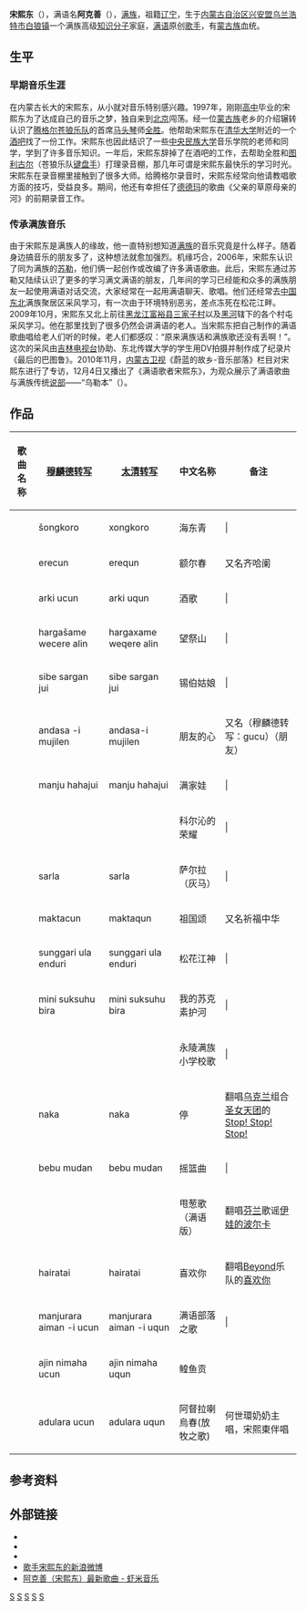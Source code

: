 {{藝人
| 姓名 = 宋熙东
| 類型 = 歌手
| 圖片 = Akšan.jpg
| 圖片尺寸 = 230px
| 圖片簡介 = 
| 原名 = 宋熙东
| 外文名 = {{lang-mnc|ᠠᡴᡧᠠᠨ|v=akšan}}
| 外文 =
| 英文名 = 
| 羅馬拼音 =
| 綽號 = 东子、东哥 
| 國籍 = {{PRC}}
| 出生日期 = 1979年
| 出生地點 = {{PRC}}[[内蒙古自治区|内蒙古自治区]][[兴安盟|兴安盟]][[乌兰浩特市|乌兰浩特市]][[白狼镇|白狼镇]]
| 職業 = 歌手
| 語言 = [[汉语|汉语]]、[[满语|满语]]、[[蒙古语|蒙古语]]
| 教育程度 = 
| 宗教信仰 = 
| 音樂類型 = 民族音乐、满族音乐
| 演奏樂器 = 
| 代表作 = 
| 活躍年代 = 2006年至今
| 唱片公司 =  
| 經紀公司 =  
| 網站 = 
| 音樂專輯 =
| 音樂單曲/EP =
| 電影原聲帶 =
| 参演電影 =
| 戲劇 =
| 電視節目 =
| 舞台劇 =
| 書籍 = }}
{{Contains Manchu text}}

'''宋熙东'''（{{bd|1979年|catIdx=Song宋}}），满语名'''阿克善'''（{{lang-mnc|ᠠᡴᡧᠠᠨ|v=akšan}}），[[满族|满族]]，祖籍[[辽宁|辽宁]]，生于[[内蒙古自治区|内蒙古自治区]][[兴安盟|兴安盟]][[乌兰浩特市|乌兰浩特市]][[白狼镇|白狼镇]]一个满族高级[[知识分子|知识分子]]家庭，[[满语|满语]]原创[[歌手|歌手]]{{refTag|name=文汇报|1=[http://paper.wenweipo.com/2012/04/21/GS1204210001.htm 文汇报：滿語瀕危 歌者唱作傳承]}}，有[[蒙古族|蒙古族]]血统{{refTag|name=凤凰网|1=[http://finance.ifeng.com/roll/20100222/1840535.shtml 凤凰网：满族音乐传承者宋熙东（转载自北京商报）]}}。

==生平==

===早期音乐生涯===
在内蒙古长大的宋熙东，从小就对音乐特别感兴趣。1997年，刚刚[[高中|高中]]毕业的宋熙东为了达成自己的音乐之梦，独自来到[[北京|北京]]闯荡。经一位[[蒙古族|蒙古族]]老乡的介绍辗转认识了[[腾格尔|腾格尔]][[苍狼乐队|苍狼乐队]]的首席[[马头琴|马头琴]]师[[全胜|全胜]]。他帮助宋熙东在[[清华大学|清华大学]]附近的一个[[酒吧|酒吧]]找了一份工作。宋熙东也因此结识了一些[[中央民族大学|中央民族大学]]音乐学院的老师和同学，学到了许多音乐知识。一年后，宋熙东辞掉了在酒吧的工作，去帮助全胜和[[图利古尔|图利古尔]]（苍狼乐队[[键盘手|键盘手]]）打理录音棚，那几年可谓是宋熙东最快乐的学习时光。宋熙东在录音棚里接触到了很多大师。给腾格尔录音时，宋熙东经常向他请教唱歌方面的技巧，受益良多。期间，他还有幸担任了[[德德玛|德德玛]]的歌曲《父亲的草原母亲的河》的前期录音工作{{refTag|name=凤凰网}}。

===传承满族音乐===
由于宋熙东是满族人的缘故，他一直特别想知道[[满族|满族]]的音乐究竟是什么样子。随着身边搞音乐的朋友多了，这种想法就愈加强烈。机缘巧合，2006年，宋熙东认识了同为满族的[[王硕_(满族)|苏勒]]，他们俩一起创作或改编了许多满语歌曲。此后，宋熙东通过苏勒又陆续认识了更多的学习满文满语的朋友，几年间的学习已经能和众多的满族朋友一起使用满语对话交流，大家经常在一起用满语聊天、歌唱。他们还经常去[[中国东北|中国东北]]满族聚居区采风学习，有一次由于环境特别恶劣，差点冻死在松花江畔。2009年10月，宋熙东又北上前往[[黑龙江省|黑龙江]][[富裕县|富裕县]][[三家子村|三家子村]]以及[[黑河|黑河]]辖下的各个村屯采风学习。他在那里找到了很多仍然会讲满语的老人。当宋熙东把自己制作的满语歌曲唱给老人们听的时候，老人们都感叹：“原来满族话和满族歌还没有丢啊！”。这次的采风由[[吉林电视台|吉林电视台]]协助、东北传媒大学的学生用DV拍摄并制作成了纪录片《最后的巴图鲁》。2010年11月，[[内蒙古卫视|内蒙古卫视]]《蔚蓝的故乡-音乐部落》栏目对宋熙东进行了专访，12月4日又播出了《满语歌者宋熙东》，为观众展示了满语歌曲与满族传统[[说部|说部]]——“乌勒本”（{{lang-mnc|ᡠᠯᠠᠪᡠᠨ|z=ulabun}}）{{refTag|name=凤凰网}}。

==作品==
{| class="wikitable sortable" style="text-align:center"
|-
! 歌曲名称 !! [[满文转写方案|穆麟德转写]] !! [[满文转写方案|太清转写]] !! 中文名称 !! 备注
|-
|rowspan="1"| {{ManchuSibeUnicode|ᡧᠣᠩᡴᠣᡵᠣ}}  || šongkoro || xongkoro || 海东青 || |
|-
|rowspan="1"| {{ManchuSibeUnicode|ᡝᡵᡝᠴᡠᠨ}}  || erecun || erequn || 额尔春 || 又名齐哈阑 
|-
|rowspan="1"| {{ManchuSibeUnicode|ᠠᡵᡴᡳ<br />ᡠᠴᡠᠨ}}  || arki ucun || arki uqun || 酒歌 || |
|-
|rowspan="1"| {{ManchuSibeUnicode|ᡥᠠᡵᡤᠠᡧᠠᠮᡝ<br />ᠸᡝᠴᡝᡵᡝ<br />ᠠᠯᡳᠨ}}  || hargašame wecere alin || hargaxame weqere alin || 望祭山 || | 
|-
|rowspan="1"| {{ManchuSibeUnicode|ᠰᡳᠪᡝ<br />ᠰᠠᡵᡤᠠᠨ<br />ᠵᡠᡳ}}  || sibe sargan jui || sibe sargan jui || 锡伯姑娘 || |
|-
|rowspan="1"| {{ManchuSibeUnicode|ᠠᠨᡩᠠᠰᠠ ᡳ<br />ᠮᡠᠵᡳᠯᡝᠨ}}  || andasa -i mujilen || andasa-i mujilen || 朋友的心 || 又名{{ManchuSibeUnicode|ᡤᡠᠴᡠ}}（穆麟德转写：gucu）（朋友）
|-
|rowspan="1"| {{ManchuSibeUnicode|ᠮᠠᠨᠵᡠ<br />ᡥᠠᡥᠠᠵᡠᡳ}}  || manju hahajui || manju hahajui || 满家娃 || |
|-
|rowspan="1"|  ||  ||  || 科尔沁的荣耀 || |
|-
|rowspan="1"| {{ManchuSibeUnicode|ᠰᠠᡵᠯᠠ}} || sarla || sarla || 萨尔拉（灰马） || |
|-
|rowspan="1"| {{ManchuSibeUnicode|ᠮᠠᡴᡨᠠᠴᡠᠨ}} || maktacun || maktaqun || 祖国颂 ||又名祈福中华
|-
|rowspan="1"| {{ManchuSibeUnicode|ᠰᡠᠩᡤᠠᡵᡳ<br />ᡠᠯᠠ<br />ᡝᠨᡩᡠᡵᡳ}} || sunggari ula enduri || sunggari ula enduri || 松花江神 || |
|-
|rowspan="1"| {{ManchuSibeUnicode|ᠮᡳᠨᡳ<br />ᠰᡠᡴ᠋ᠰᡠᡥᡠ<br />ᠪᡳᡵᠠ}} || mini suksuhu bira || mini suksuhu bira || 我的苏克素护河 || |
|-
|rowspan="1"|  ||  ||  || 永陵满族小学校歌 || |
|-
|rowspan="1"| {{ManchuSibeUnicode|ᠨᠠᡴᠠ}} || naka || naka || 停 || 翻唱[[乌克兰|乌克兰]]组合[[圣女天团|圣女天团]]的[[Stop!_Stop!_Stop!|Stop! Stop! Stop!]] 
|-
|rowspan="1"| {{ManchuSibeUnicode|ᠪᡝᠪᡠ<br />ᠮᡠᡩᠠᠨ}} || bebu mudan || bebu mudan || 摇篮曲 || |
|-
|rowspan="1"|  ||  ||  || 甩葱歌（满语版） || 翻唱[[芬兰|芬兰]]歌谣[[伊娃的波尔卡|伊娃的波尔卡]] 
|-
|rowspan="1"| {{ManchuSibeUnicode|ᡥᠠᡳ᠌ᡵᠠᡨᠠᡳ}} || hairatai || hairatai || 喜欢你 || 翻唱[[Beyond|Beyond]]乐队的[[喜欢你|喜欢你]]
|-
|rowspan="1"| {{ManchuSibeUnicode|ᠮᠠᠨᠵᡠᡵᠠᡵᠠ<br />ᠠᡳᠮᠠᠨ ᡳ<br />ᡠᠴᡠᠨ}} || manjurara aiman -i ucun || manjurara aiman -i uqun || 满语部落之歌 || |
|-
|rowspan="1"| {{ManchuSibeUnicode|ᠠᠵᡳᠨ<br />ᠨᡳᠮᠠᡥᠠ<br />ᡠᠴᡠᠨ}} || ajin nimaha ucun || ajin nimaha uqun || 鳇鱼贡 ||  
|-
|rowspan="1"| {{ManchuSibeUnicode|ᠠᡩᡠᠯᠠᡵᠠ<br /> ᡠᠴᡠᠨ}} || adulara ucun || adulara uqun || 阿督拉喇烏春(放牧之歌) ||  何世環奶奶主唱，宋熙東伴唱
|}

==参考资料==
{{Reflist|1|list={{refFoot}}}}

==外部链接==
*{{Cite web |url= http://www.youtube.com/watch?v=Gv_nGFoPxAQ |title= 《最后的巴图鲁》，YouTube |author= 吉林电视台 |access-date= 2011-02-17 |archive-date= 2020-05-03 |archive-url= https://web.archive.org/web/20200503110916/https://www.youtube.com/watch?v=Gv_nGFoPxAQ&gl=US&hl=en }}
*{{Cite web |url= http://bugu.cntv.cn/life/practical/wlgx/classpage/video/20101205/100071.shtml |title= 《蔚蓝的故乡-音乐部落》，中国网络电视台 |author= 内蒙古卫视 }}{{Dead link|date=2019年5月 |bot=InternetArchiveBot |fix-attempted=yes }}
*{{Cite web |url= http://www.youtube.com/watch?v=yYhQnYLUxyc&feature=related |title= 《满语歌者宋熙东》，YouTube |author= 内蒙古卫视}}
*[http://weibo.com/akxan 歌手宋熙东的新浪微博]
*[http://i.xiami.com/songxidong 阿克善（宋熙东）最新歌曲 - 虾米音乐]{{Wayback|url=http://i.xiami.com/songxidong |date=20160605115444 }}
[[Category:在世人物|S]]
[[Category:滿族歌手|S]]
[[Category:乌兰浩特人|S]]
[[Category:中国男歌手|S]]
[[Category:满语歌手|S]]